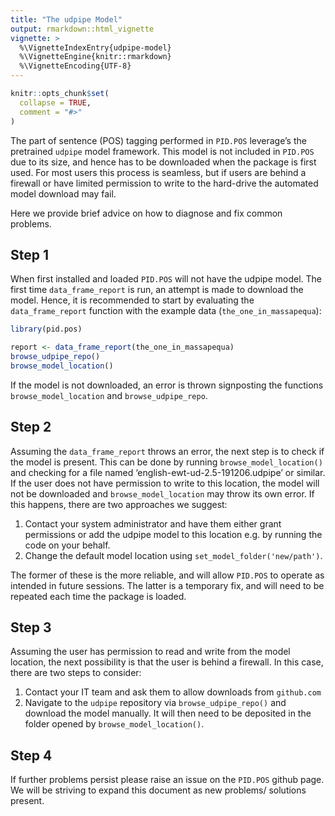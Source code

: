 ```yaml
---
title: "The udpipe Model"
output: rmarkdown::html_vignette
vignette: >
  %\VignetteIndexEntry{udpipe-model}
  %\VignetteEngine{knitr::rmarkdown}
  %\VignetteEncoding{UTF-8}
---
```


```r
knitr::opts_chunk$set(
  collapse = TRUE,
  comment = "#>"
)
```

The part of sentence (POS) tagging performed in `PID.POS` leverage's the pretrained `udpipe` 
model framework.  This model is not included in `PID.POS` due to its size, and hence has 
to be downloaded when the package is first used.  For most users this process is seamless,
but if users are behind a firewall or have limited permission to write to the hard-drive 
the automated model download may fail.

Here we provide brief advice on how to diagnose and fix common problems. 

## Step 1

When first installed and loaded `PID.POS` will not have the udpipe model.  The first time 
`data_frame_report` is run, an attempt is made to download the model. Hence, it is recommended
to start by evaluating the `data_frame_report` function with the example data (`the_one_in_massapequa`):

```r
library(pid.pos)

report <- data_frame_report(the_one_in_massapequa)
browse_udpipe_repo()
browse_model_location()
```

If the model is not downloaded, an error is thrown signposting the functions `browse_model_location` 
and  `browse_udpipe_repo`.  

## Step 2

Assuming the `data_frame_report` throws an error, the next step is to check if the model is present.
This can be done by running `browse_model_location()` and checking for a file named 
'english-ewt-ud-2.5-191206.udpipe' or similar.  If the user does not have permission to 
write to this location, the model will not be downloaded and `browse_model_location` may 
throw its own error.  If this happens, there are two approaches we suggest:

1. Contact your system administrator and have them either grant permissions or add 
the udpipe model to this location e.g. by running the code on your behalf.
2. Change the default model location using `set_model_folder('new/path')`.

The former of these is the more reliable, and will allow `PID.POS` to operate 
as intended in future sessions.  The latter is a temporary fix, and will need to be
repeated each time the package is loaded.

## Step 3

Assuming the user has permission to read and write from the model location,
the next possibility is that the user is behind a firewall.  In this case, there are 
two steps to consider:

1. Contact your IT team and ask them to allow downloads from `github.com`
2. Navigate to the `udpipe` repository via `browse_udpipe_repo()` and download the 
model manually.  It will then need to be deposited in the folder opened by 
`browse_model_location()`.

## Step 4

If further problems persist please raise an issue on the `PID.POS` github page.  We will
be striving to expand this document as new problems/ solutions present.
